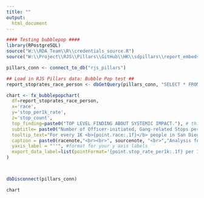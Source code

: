 ```yaml
---
title: ""
output:
  html_document
---
```

<!-- link to Google Font -->
<link href="https://fonts.googleapis.com/css2?family=Inter:wght@100;200;300;400;500;600;700;800;900&display=swap" rel="stylesheet">

```r

#### Testing bubblepop ####
library(RPostgreSQL)
source("W:\\RDA Team\\R\\credentials_source.R")
source("W:\\Project\\RJS\\Pillars\\GitHub\\HK\\sdpillars\\report_embeds\\chart_functions.R")

pillars_conn <- connect_to_db("rjs_pillars")

## Load in RJS Pillars data: Bubble Pop test ##
report_stoprates_race_person <- dbGetQuery(pillars_conn, "SELECT * FROM data.report_stoprates_race_gang_person")  %>% filter(race!="total" & !is.na(stop_count))

chart <- fx_bubblepopchart(
  df=report_stoprates_race_person, 
  x='race', 
  y='stop_per1k_rate', 
  z='stop_count',
  top_finding=paste0("TOP LEVEL FINDING ABOUT SYSTEMIC IMPACT."), # this is the top finding from the chart that gets used like a title
  subtitle= paste0("Number of Officer-initiated, Gang-related Stops per 1K of Same Population by Race and Ethnicity"), # this is the more standard chart title that gets used as a subtitle
  tooltip_text="For every 1K <b>{point.race:.1f}</b> people in San Diego, SDPD stopped <b>{point.stop_per1k_rate:.1f}</b> people perceived as <b>{point.race:.1f}</b>, a total of <b>{point.stop_count:,0f}</b> people.", # customize your tooltip as a statement, calling out rate and count
  caption = paste0(racenote,"<br><br>", sourcenote, "<br>","Analysis for all officer-initiated stops.","<br>"), # if necessary add a method note between the racenote and sourcenote with a line break, use racenote if graph includes data by race, and always use sourcenote. Each of these are standard objects across all charts
  yaxis_label = "''", #format for your y axis labels
  export_data_label=list(pointFormat='{point.stop_rate_per1k:.1f} per 1K')
)



dbDisconnect(pillars_conn)
```

```r
chart
```

<script>
  widg = document.getElementsByClassName('html-widget'); //find widgets
  for (let i = 0; i < widg.length; i++) { //loop through
    document.getElementsByClassName('highchart')[i].style.width = '100%'; //adjust width
    document.getElementsByClassName('highchart')[i].style.height = '100%'; //adjust height
  }
</script>
